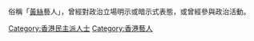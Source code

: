 俗稱「[[黃絲|黃絲]]藝人」，曾經對政治立場明示或暗示式表態，或曾經參與政治活動。

[[Category:香港民主派人士|Category:香港民主派人士]]
[[Category:香港藝人|Category:香港藝人]]